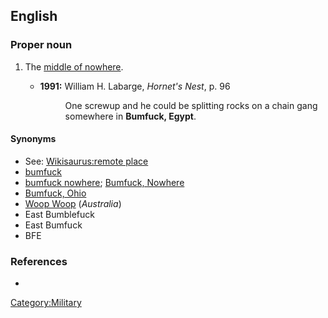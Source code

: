 ==English==

===Proper noun===
{{en-proper-noun|sg=[[bumfuck|Bumfuck]], [[Egypt]]}}

# {{US|originally military}} The [[middle of nowhere]].
#* '''1991:''' William H. Labarge, ''Hornet's Nest'', p. 96
#*: One screwup and he could be splitting rocks on a chain gang somewhere in '''Bumfuck, Egypt'''.

====Synonyms====
* See: [[Wikisaurus:remote place]]
* [[bumfuck]]
* [[bumfuck nowhere]]; [[Bumfuck, Nowhere]]
* [[Bumfuck, Ohio]]
* [[Woop Woop]] (''Australia'')
* East Bumblefuck
* East Bumfuck
* BFE

===References===
* {{cite book |author=Elting, John R., Dan Cragg, Ernest Deal |year=1984 |title=A Dictionary of Soldier Talk |location=New York |publisher=Scribner |pages=p. 43}}

[[Category:Military]]